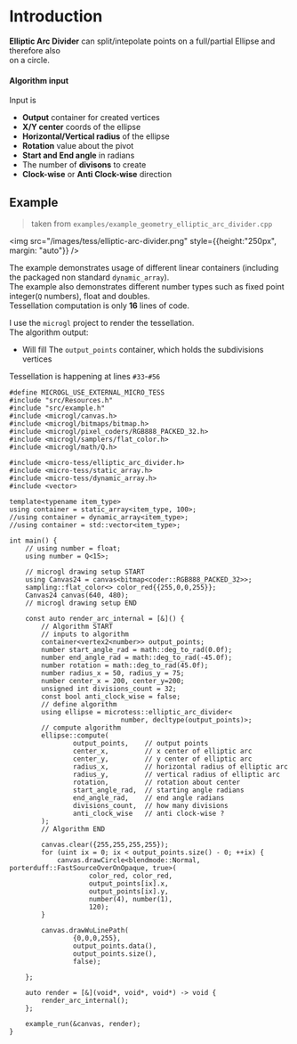 # Introduction
**Elliptic Arc Divider** can split/intepolate points on a full/partial Ellipse and therefore also  
on a circle.

#### Algorithm input
Input is
- **Output** container for created vertices
- **X/Y center** coords of the ellipse
- **Horizontal/Vertical radius** of the ellipse
- **Rotation** value about the pivot
- **Start and End angle** in radians
- The number of **divisons** to create
- **Clock-wise** or **Anti Clock-wise** direction

## Example

> taken from `examples/example_geometry_elliptic_arc_divider.cpp`

<img src="/images/tess/elliptic-arc-divider.png" style={{height:"250px", margin: "auto"}} />

The example demonstrates usage of different linear containers (including the packaged non standard `dynamic_array`).  
The example also demonstrates different number types such as fixed point integer(`Q` numbers), float and doubles.  
Tessellation computation is only **16** lines of code.  
  
I use the `microgl` project to render the tessellation.  
The algorithm output:
- Will fill The `output_points` container, which holds the subdivisions vertices

Tessellation is happening at lines `#33`-`#56`
```c++-lines_numbers
#define MICROGL_USE_EXTERNAL_MICRO_TESS
#include "src/Resources.h"
#include "src/example.h"
#include <microgl/canvas.h>
#include <microgl/bitmaps/bitmap.h>
#include <microgl/pixel_coders/RGB888_PACKED_32.h>
#include <microgl/samplers/flat_color.h>
#include <microgl/math/Q.h>

#include <micro-tess/elliptic_arc_divider.h>
#include <micro-tess/static_array.h>
#include <micro-tess/dynamic_array.h>
#include <vector>

template<typename item_type>
using container = static_array<item_type, 100>;
//using container = dynamic_array<item_type>;
//using container = std::vector<item_type>;

int main() {
    // using number = float;
    using number = Q<15>;

    // microgl drawing setup START
    using Canvas24 = canvas<bitmap<coder::RGB888_PACKED_32>>;
    sampling::flat_color<> color_red{{255,0,0,255}};
    Canvas24 canvas(640, 480);
    // microgl drawing setup END

    const auto render_arc_internal = [&]() {
        // Algorithm START
        // inputs to algorithm
        container<vertex2<number>> output_points;
        number start_angle_rad = math::deg_to_rad(0.0f);
        number end_angle_rad = math::deg_to_rad(-45.0f);
        number rotation = math::deg_to_rad(45.0f);
        number radius_x = 50, radius_y = 75;
        number center_x = 200, center_y=200;
        unsigned int divisions_count = 32;
        const bool anti_clock_wise = false;
        // define algorithm
        using ellipse = microtess::elliptic_arc_divider<
                            number, decltype(output_points)>;
        // compute algorithm
        ellipse::compute(
                output_points,    // output points
                center_x,         // x center of elliptic arc
                center_y,         // y center of elliptic arc
                radius_x,         // horizontal radius of elliptic arc
                radius_y,         // vertical radius of elliptic arc
                rotation,         // rotation about center
                start_angle_rad,  // starting angle radians
                end_angle_rad,    // end angle radians
                divisions_count,  // how many divisions
                anti_clock_wise   // anti clock-wise ?
        );
        // Algorithm END

        canvas.clear({255,255,255,255});
        for (uint ix = 0; ix < output_points.size() - 0; ++ix) {
            canvas.drawCircle<blendmode::Normal, porterduff::FastSourceOverOnOpaque, true>(
                    color_red, color_red,
                    output_points[ix].x,
                    output_points[ix].y,
                    number(4), number(1),
                    120);
        }

        canvas.drawWuLinePath(
                {0,0,0,255},
                output_points.data(),
                output_points.size(),
                false);

    };

    auto render = [&](void*, void*, void*) -> void {
        render_arc_internal();
    };

    example_run(&canvas, render);
}
```